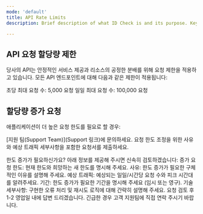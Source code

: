 ```yaml
---
mode: 'default'
title: API Rate Limits
description: Brief description of what ID Check is and its purpose. Key use cases (e.g., KYC, compliance, user verification).

---
```


## API 요청 할당량 제한


당사의 API는 안정적인 서비스 제공과 리소스의 공정한 분배를 위해 요청 제한을 적용하고 있습니다. 모든 API 엔드포인트에 대해 다음과 같은 제한이 적용됩니다:

초당 최대 요청 수: 5,000 요청
일일 최대 요청 수: 100,000 요청



## 할당량 증가 요청

애플리케이션이 더 높은 요청 한도를 필요로 할 경우:

[지원 팀(Support Team)](Support 링크)에 문의하세요.
요청 한도 조정을 위한 사유와 예상 트래픽 세부사항을 포함한 요청서를 제출하세요.

한도 증가가 필요하신가요? 아래 정보를 제공해 주시면 신속히 검토하겠습니다:
증가 요청 한도: 현재 한도와 희망하는 새 한도를 명시해 주세요.
사유: 한도 증가가 필요한 구체적인 이유를 설명해 주세요.
예상 트래픽: 예상되는 일일/시간당 요청 수와 피크 시간대를 알려주세요.
기간: 한도 증가가 필요한 기간을 명시해 주세요 (임시 또는 영구).
기술 세부사항: 구현한 오류 처리 및 재시도 로직에 대해 간략히 설명해 주세요.
요청 검토 후 1-2 영업일 내에 답변 드리겠습니다. 긴급한 경우 고객 지원팀에 직접 연락 주시기 바랍니다.